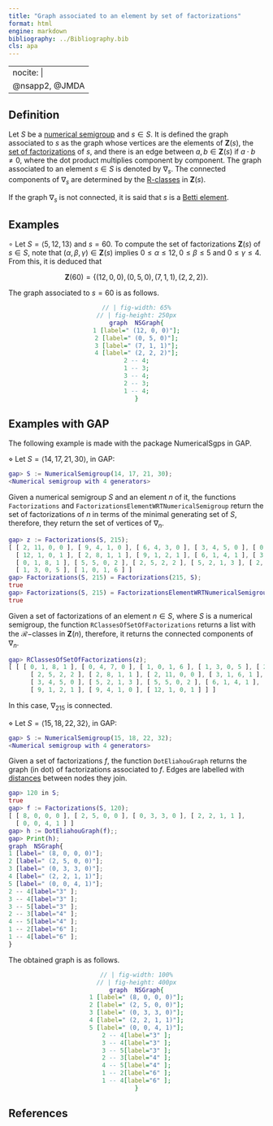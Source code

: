 ```yaml
---
title: "Graph associated to an element by set of factorizations"
format: html
engine: markdown
bibliography: ../Bibliography.bib
cls: apa
---
```


---
nocite: |
  @nsapp2, @JMDA
---

## Definition

Let $S$ be a [numerical semigroup](../Basic-concepts/Numerical-semigroup.qmd) and $s \in S$. It is defined the graph associated to $s$ as the graph whose vertices are the elements of $\mathbf{Z}(s)$, the [set of factorizations](Set-of-factorizations.qmd) of $s$, and there is an edge between $a,b \in \mathbf{Z}(s)$ if $a \cdot b \ne 0$, where the dot product multiplies component by component. The graph associated to an element $s \in S$ is denoted by $\nabla_s$. The connected components of $\nabla_s$ are determined by the [R-classes](Factorizations-R-related.qmd) in $\mathbf{Z}(s)$.

If the graph $\nabla_s$ is not connected, it is said that $s$ is a [Betti element](Betti-element.qmd).

## Examples

$\circ$ Let $S = \langle 5, 12, 13 \rangle$ and $s = 60$. To compute the set of factorizations $\mathbf{Z}(s)$ of $s \in S$, note that $(\alpha, \beta, \gamma) \in \mathbf{Z}(s)$ implies $0 \le \alpha \le 12, 0 \le \beta \le 5$ and $0 \le \gamma \le 4$. From this, it is deduced that

$$
\mathbf{Z}(60) = \{ (12, 0, 0), (0, 5, 0), (7, 1, 1), (2, 2, 2) \}.
$$

The graph associated to $s = 60$ is as follows.

::: {style="text-align:center;"}
```dot
// | fig-width: 65%
// | fig-height: 250px
graph  NSGraph{
1 [label=" (12, 0, 0)"];
2 [label=" (0, 5, 0)"];
3 [label=" (7, 1, 1)"];
4 [label=" (2, 2, 2)"];
2 -- 4;
1 -- 3;
3 -- 4;
2 -- 3;
1 -- 4;
}
```
:::

## Examples with GAP

The following example is made with the package NumericalSgps in GAP.

$\diamond$ Let $S = \langle 14, 17, 21, 30 \rangle$, in GAP:

``` gap
gap> S := NumericalSemigroup(14, 17, 21, 30);
<Numerical semigroup with 4 generators>
```

Given a numerical semigroup $S$ and an element $n$ of it, the functions `Factorizations` and `FactorizationsElementWRTNumericalSemigroup` return the set of factorizations of $n$ in terms of the minimal generating set of $S$, therefore, they return the set of vertices of $\nabla_n$.

``` gap
gap> z := Factorizations(S, 215);
[ [ 2, 11, 0, 0 ], [ 9, 4, 1, 0 ], [ 6, 4, 3, 0 ], [ 3, 4, 5, 0 ], [ 0, 4, 7, 0 ],
  [ 12, 1, 0, 1 ], [ 2, 8, 1, 1 ], [ 9, 1, 2, 1 ], [ 6, 1, 4, 1 ], [ 3, 1, 6, 1 ],
  [ 0, 1, 8, 1 ], [ 5, 5, 0, 2 ], [ 2, 5, 2, 2 ], [ 5, 2, 1, 3 ], [ 2, 2, 3, 3 ],
  [ 1, 3, 0, 5 ], [ 1, 0, 1, 6 ] ]
gap> Factorizations(S, 215) = Factorizations(215, S);
true
gap> Factorizations(S, 215) = FactorizationsElementWRTNumericalSemigroup(215, S);
true
```

Given a set of factorizations of an element $n \in S$, where $S$ is a numerical semigroup, the function `RClassesOfSetOfFactorizations` returns a list with the $\mathcal{R}-$classes in $\mathbf{Z}(n)$, therefore, it returns the connected components of $\nabla_n$.

``` gap
gap> RClassesOfSetOfFactorizations(z);
[ [ [ 0, 1, 8, 1 ], [ 0, 4, 7, 0 ], [ 1, 0, 1, 6 ], [ 1, 3, 0, 5 ], [ 2, 2, 3, 3 ],
      [ 2, 5, 2, 2 ], [ 2, 8, 1, 1 ], [ 2, 11, 0, 0 ], [ 3, 1, 6, 1 ],
      [ 3, 4, 5, 0 ], [ 5, 2, 1, 3 ], [ 5, 5, 0, 2 ], [ 6, 1, 4, 1 ], [ 6, 4, 3, 0 ],
      [ 9, 1, 2, 1 ], [ 9, 4, 1, 0 ], [ 12, 1, 0, 1 ] ] ]
```

In this case, $\nabla_{215}$ is connected.

$\diamond$ Let $S = \langle 15, 18, 22, 32 \rangle$, in GAP:

``` gap
gap> S := NumericalSemigroup(15, 18, 22, 32);
<Numerical semigroup with 4 generators>
```

Given a set of factorizations $f$, the function `DotEliahouGraph` returns the graph (in dot) of factorizations associated to $f$. Edges are labelled with [distances](../Fact-and-div/Distance-factorizations.qmd) between nodes they join.

``` gap
gap> 120 in S;
true
gap> f := Factorizations(S, 120);
[ [ 8, 0, 0, 0 ], [ 2, 5, 0, 0 ], [ 0, 3, 3, 0 ], [ 2, 2, 1, 1 ],
  [ 0, 0, 4, 1 ] ]
gap> h := DotEliahouGraph(f);;
gap> Print(h);
graph  NSGraph{
1 [label=" (8, 0, 0, 0)"];
2 [label=" (2, 5, 0, 0)"];
3 [label=" (0, 3, 3, 0)"];
4 [label=" (2, 2, 1, 1)"];
5 [label=" (0, 0, 4, 1)"];
2 -- 4[label="3" ];
3 -- 4[label="3" ];
3 -- 5[label="3" ];
2 -- 3[label="4" ];
4 -- 5[label="4" ];
1 -- 2[label="6" ];
1 -- 4[label="6" ];
}
```

The obtained graph is as follows.

::: {style="text-align:center;"}
```dot
// | fig-width: 100%
// | fig-height: 400px
graph  NSGraph{
1 [label=" (8, 0, 0, 0)"];
2 [label=" (2, 5, 0, 0)"];
3 [label=" (0, 3, 3, 0)"];
4 [label=" (2, 2, 1, 1)"];
5 [label=" (0, 0, 4, 1)"];
2 -- 4[label="3" ];
3 -- 4[label="3" ];
3 -- 5[label="3" ];
2 -- 3[label="4" ];
4 -- 5[label="4" ];
1 -- 2[label="6" ];
1 -- 4[label="6" ];
}

```
:::

## References

::: {#refs}

:::
